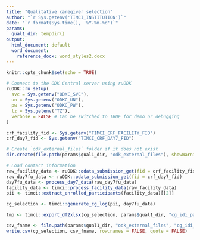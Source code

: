 ```yaml
---
title: "Qualitative caregiver selection"
author: "`r Sys.getenv('TIMCI_INSTITUTION')`"
date: "`r format(Sys.time(), '%Y-%m-%d')`"
params:
  qual1_dir: tempdir()
output:
  html_document: default
  word_document:
    reference_docx: word_styles2.docx
---
```


```r
knitr::opts_chunk$set(echo = TRUE)
```

```r
# Connect to the ODK Central server using ruODK
ruODK::ru_setup(
  svc = Sys.getenv("ODKC_SVC"),
  un = Sys.getenv("ODKC_UN"),
  pw = Sys.getenv("ODKC_PW"),
  tz = Sys.getenv("TZ"),
  verbose = FALSE # Can be switched to TRUE for demo or debugging
)
```

```r
crf_facility_fid <- Sys.getenv("TIMCI_CRF_FACILITY_FID")
crf_day7_fid <- Sys.getenv("TIMCI_CRF_DAY7_FID")
```

```r
# Create `odk_external_files` folder if it does not exist
dir.create(file.path(params$qual1_dir, "odk_external_files"), showWarnings = FALSE)

# Load contact information
raw_facility_data <- ruODK::odata_submission_get(fid = crf_facility_fid)
raw_day7fu_data <- ruODK::odata_submission_get(fid = crf_day7_fid)
day7fu_data <- process_day7_data(raw_day7fu_data)
facility_data <- timci::process_facility_data(raw_facility_data)
pii <- timci::extract_enrolled_participants(facility_data)[[2]]
```

```r
cg_selection <- timci::generate_cg_log(pii, day7fu_data)
```

```r
tmp <- timci::export_df2xlsx(cg_selection, params$qual1_dir, "cg_idi_participants")
```

```r
csv_fname <- file.path(params$qual1_dir, "odk_external_files", "cg_idi_participants.csv")
write.csv(cg_selection, csv_fname, row.names = FALSE, quote = FALSE)
```

